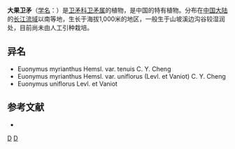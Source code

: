 {{Speciesbox 
| taxon = Euonymus myrianthus
| authority = Hemsl.
}}

'''大果卫矛'''（[[学名|学名]]：{{lang|la|''Euonymus myrianthus''}}）是[[卫矛科|卫矛科]][[卫矛属|卫矛属]]的植物，是中国的特有植物。分布在[[中国大陆|中国大陆]]的[[长江流域|长江流域]]以南等地，生长于海拔1,000米的地区，一般生于山坡溪边沟谷较湿润处，目前尚未由人工引种栽培。

== 异名 ==
* Euonymus myrianthus Hemsl. var. tenuis C. Y. Cheng
* Euonymus myrianthus Hemsl. var. uniflorus (Levl. et Vaniot) C. Y. Cheng
* Euonymus uniflorus Levl. et Vaniot

== 参考文献 ==
<div class="references-small">
* {{cite web| url =http://www.bioinfo.cn/db05/KmzwSpecies.php?action=view&id=2967| title =大果卫矛| work =《中国高等植物数据库全库》| publisher =中国科学院微生物研究所| author =昆明植物研究所| accessdate =2009-02-23| deadurl =yes| archiveurl =https://web.archive.org/web/20160305041101/http://www.bioinfo.cn/db05/KmzwSpecies.php?action=view&id=2967| archivedate =2016-03-05}}
</div>
{{Taxonbar|from=Q10935807}}

[[Category:卫矛属|D]]
[[Category:中國特有植物|D]]

{{植物小作品}}
